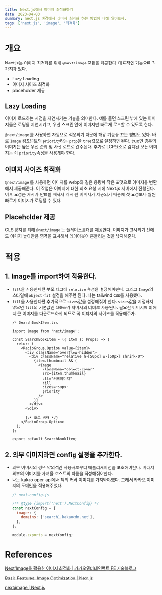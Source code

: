 ```yaml
---
title: Next.js에서 이미지 최적화하기
date: 2023-04-03
summary: next.js 환경에서 이미지 최적화 하는 방법에 대해 알아보자.
tags: ['next.js', 'image', '최적화']
---
```


# 개요

Next.js는 이미지 최적화를 위해 `@next/image` 모듈을 제공한다. 대표적인 기능으로 3가지가 있다.

- Lazy Loading
- 이미지 사이즈 최적화
- placeholder 제공

## Lazy Loading

이미지 로드하는 시점을 지연시키는 기술을 의미한다. 예를 들면 스크린 밖에 있는 이미지들은 로딩을 지연시키고, 우선 스크린 안에 이미지만 빠르게 로드할 수 있도록 한다.

`@next/image` 를 사용하면 자동으로 적용되기 때문에 해당 기능을 끄는 방법도 있다. 바로 `Image` 컴포넌트의 `priority`라는 `prop`을 `true`값으로 설정하면 된다. true인 경우의 이미지는 높은 우선 순위 및 사전 로드로 간주된다. 추가로 LCP요소로 감지된 모든 이미지는 이 `priority`속성을 사용해야 한다.

## 이미지 사이즈 최적화

`@next/image` 를 사용하면 이미지를 webp와 같은 용량이 작은 포맷으로 이미지를 변환해서 제공해준다. 이 작업은 이미지에 대한 최초 요청 시에 Next.js 서버에서 진행된다. 이후 요청은 캐시가 만료될 때까지 캐시 된 이미지가 제공되기 때문에 첫 요청보다 훨씬 빠르게 이미지가 로딩될 수 있다.

## Placeholder 제공

CLS 방지를 위해 `@next/image` 는 플레이스홀더를 제공한다. 이미지가 표시되기 전에도 이미지 높이만큼 영역을 표시해서 레이아웃이 흔들리는 것을 방지해준다.

# 적용

## 1. Image를 import하여 적용한다.

- `fill`을 사용한다면 부모 태그에 `relative` 속성을 설정해야한다. 그리고 `Image`의 스타일에 `object-fit` 설정을 해주면 된다. 나는 tailwind css를 사용했다.
- `fill`을 사용한다면 추가적으로 `sizes`값을 설정해줘야 한다. `sizes`값을 지정하지 않으면 `fill`의 기본값인 `100vw`가 이미지의 너비로 사용된다. 필요한 이미지에 비해 더 큰 이미지를 다운로드하게 되므로 꼭 이미지의 사이즈를 적용해주자.
  ```tsx
  // SearchBookItem.tsx

  import Image from 'next/image';

  const SearchBookItem = ({ item }: Props) => {
    return (
      <RadioGroup.Option value={item}>
        <div className="overflow-hidden">
          <div className="relative h-[50px] w-[50px] shrink-0">
            {item.thumbnail && (
              <Image
                className="object-cover"
                src={item.thumbnail}
                alt="커버이미지"
                fill
                sizes="50px"
                priority
              />
            )}
          </div>
        </div>

        {/* 코드 생략 */}
      </RadioGroup.Option>
    );
  };

  export default SearchBookItem;
  ```

## 2. 외부 이미지라면 config 설정을 추가한다.

- 외부 이미지의 경우 악의적인 사용자로부터 애플리케이션을 보호해야한다. 따라서 외부의 이미지를 가져올 호스트의 이름을 작성해줘야한다.
- 나는 kakao open api에서 책의 커버 이미지를 가져와야했다. 그래서 카카오 이미지의 도메인을 적용해주었다.
  ```jsx
  // next.config.js

  /** @type {import('next').NextConfig} */
  const nextConfig = {
    images: {
      domains: ['search1.kakaocdn.net'],
    },
  };

  module.exports = nextConfig;
  ```

# References

[Next/Image를 활용한 이미지 최적화 | 카카오엔터테인먼트 FE 기술블로그](https://fe-developers.kakaoent.com/2022/220714-next-image/)

[Basic Features: Image Optimization | Next.js](https://nextjs.org/docs/basic-features/image-optimization)

[next/image | Next.js](https://nextjs.org/docs/api-reference/next/image#remote-patterns)
